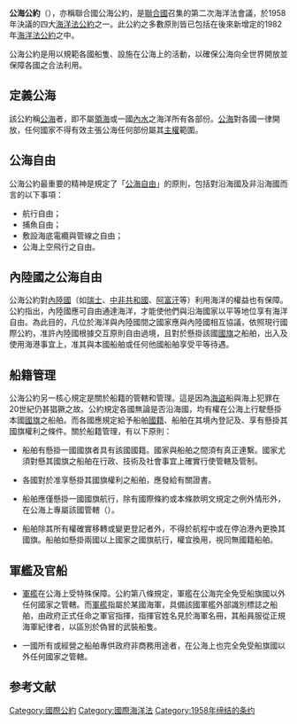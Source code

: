 '''公海公約'''（{{lang-en|Convention on the High Seas}}），亦稱聯合國公海公約，是[[聯合國|聯合國]]召集的第二次海洋法會議，於1958年決議的四大[[海洋法公約|海洋法公約]]之一。此公約之多數原則皆已包括在後來新增定的1982年[[海洋法公約|海洋法公約]]之中。

公海公約是用以規範各國船隻、設施在公海上的活動，以確保公海向全世界開放並保障各國之合法利用。

==定義公海==

該公約稱[[公海|公海]]者，即不屬[[領海|領海]]或一國[[內水|內水]]之海洋所有各部份。[[公海|公海]]對各國一律開放，任何國家不得有效主張公海任何部份屬其[[主權|主權]]範圍。

==公海自由==

公海公約最重要的精神是規定了「[[公海自由原則|公海自由]]」的原則，包括對沿海國及非沿海國而言的以下事項：
*航行自由；
*捕魚自由；
*敷設海底電纜與管線之自由；
*公海上空飛行之自由。

==內陸國之公海自由==

公海公約對[[內陸國|內陸國]]（如[[瑞士|瑞士]]、[[中非共和國|中非共和國]]、[[阿富汗|阿富汗]]等）利用海洋的權益也有保障。公約指出，內陸國應可自由通達海洋，才能使他們與沿海國家以平等地位享有海洋自由。為此目的，凡位於海洋與內陸國間之國家應與內陸國相互協議，依照現行國際公約，准許內陸國根據交互原則自由過境，且對於懸掛該國[[國旗|國旗]]之船舶，出入及使用海港事宜上，准其與本國船舶或任何他國船舶享受平等待遇。

==船籍管理==

公海公約另一核心規定是關於船籍的管轄和管理。這是因為[[海盜|海盜]]船與海上犯罪在20世紀仍甚猖獗之故。公約規定各國無論是否沿海國，均有權在公海上行駛懸掛本國[[國旗|國旗]]之船舶。而各國應規定給予船舶[[國籍|國籍]]、船舶在其境內登記及、享有懸掛其國旗權利之條件。關於船籍管理，有以下原則：

*船舶有懸掛一國國旗者具有該國國籍。國家與船舶之間須有真正連繫。國家尤須對懸其國旗之船舶在行政、技術及社會事宜上確實行使管轄及管制。

*各國對於准享懸掛其國旗權利之船舶，應發給有關證書。

*船舶應僅懸掛一國國旗航行，除有國際條約或本條款明文規定之例外情形外，在公海上專屬該國管轄（{{Link-en|船旗國|Flag state|船旗國專屬管轄權}}）。

*船舶除其所有權確實移轉或變更登記者外，不得於航程中或在停泊港內更換其國旗。船舶如懸掛兩國以上國家之國旗航行，權宜換用，視同無國籍船舶。

==軍艦及官船==
*[[軍艦|軍艦]]在公海上受特殊保障。公約第八條規定，軍艦在公海完全免受船旗國以外任何國家之管轄。而[[軍艦|軍艦]]指屬於某國海軍，具備該國軍艦外部識別標誌之船舶，由政府正式任命之軍官指揮，指揮官姓名見於海軍名冊，其船員服從正規海軍紀律者，以區別於偽冒的武裝船隻。

*一國所有或經營之船舶專供政府非商務用途者，在公海上也完全免受船旗國以外任何國家之管轄。

== 参考文献 ==
{{Reflist}}

{{Wikisource}}
[[Category:國際公約|Category:國際公約]]
[[Category:國際海洋法|Category:國際海洋法]]
[[Category:1958年缔结的条约|Category:1958年缔结的条约]]